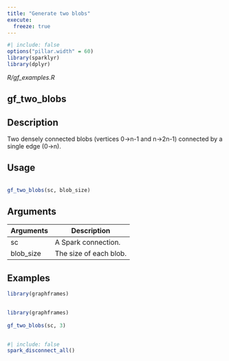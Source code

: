 ```yaml
---
title: "Generate two blobs"
execute:
  freeze: true
---
```


```r
#| include: false
options("pillar.width" = 60)
library(sparklyr) 
library(dplyr)
```

*R/gf_examples.R*

## gf_two_blobs

## Description
 Two densely connected blobs (vertices 0->n-1 and n->2n-1)   connected by a single edge (0->n). 


## Usage
```r
 
gf_two_blobs(sc, blob_size) 
```

## Arguments
|Arguments|Description|
|---|---|
| sc | A Spark connection. |
| blob_size | The size of each blob. |





## Examples
```r
library(graphframes)
 
```
```r
library(graphframes)
 
gf_two_blobs(sc, 3) 
 
```



```r
#| include: false
spark_disconnect_all()
```
